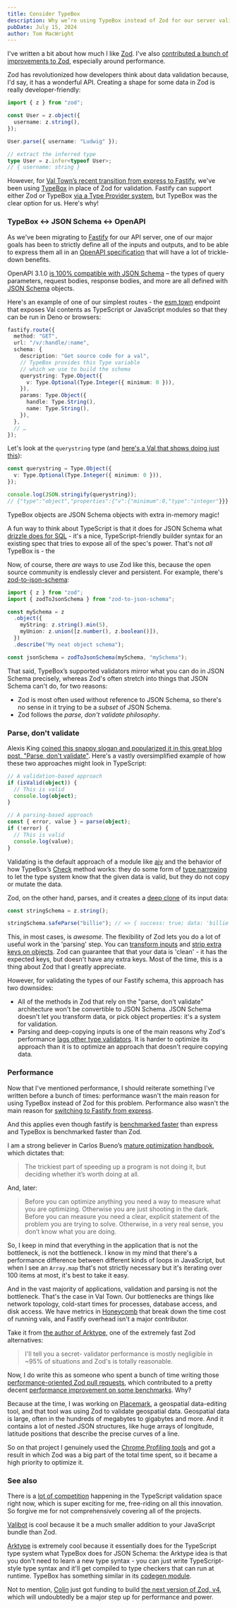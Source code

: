 ```yaml
---
title: Consider TypeBox
description: Why we’re using TypeBox instead of Zod for our server validation layer
pubDate: July 15, 2024
author: Tom MacWright
---
```


I've written a bit about how much I like [Zod](https://zod.dev/). I've also [contributed a bunch of improvements to Zod](https://github.com/colinhacks/zod/pulls?q=is%3Apr+author%3Atmcw+is%3Aclosed), especially around performance.

Zod has revolutionized how developers think about data validation because, I'd say, it has a wonderful API. Creating a shape for some data in Zod is really developer-friendly:

```ts
import { z } from "zod";

const User = z.object({
  username: z.string(),
});

User.parse({ username: "Ludwig" });

// extract the inferred type
type User = z.infer<typeof User>;
// { username: string }
```

However, for [Val Town’s recent transition from express to Fastify](https://blog.val.town/blog/fastify/), we've been using [TypeBox](https://github.com/sinclairzx81/typebox) in place of Zod for validation. Fastify can support either Zod or TypeBox [via a Type Provider system](https://fastify.dev/docs/latest/Reference/Type-Providers/), but TypeBox was the clear option for us. Here's why!

### TypeBox ↔ JSON Schema ↔ OpenAPI

As we've been migrating to [Fastify](https://fastify.io/) for our API server, one of our major goals has been to strictly define all of the inputs and outputs, and to be able to express them all in an [OpenAPI specification](https://en.wikipedia.org/wiki/OpenAPI_Specification) that will have a lot of trickle-down benefits.

OpenAPI 3.1.0 [is 100% compatible with JSON Schema](https://www.openapis.org/blog/2021/02/18/openapi-specification-3-1-released) – the types of query parameters, request bodies, response bodies, and more are all defined with [JSON Schema](https://json-schema.org/) objects.

Here's an example of one of our simplest routes - the [esm.town](https://docs.val.town/api/esm-town/) endpoint that exposes Val contents as TypeScript or JavaScript modules so that they can be run in Deno or browsers:

```ts
fastify.route({
  method: "GET",
  url: "/v/:handle/:name",
  schema: {
    description: "Get source code for a val",
    // TypeBox provides this Type variable
    // which we use to build the schema
    querystring: Type.Object({
      v: Type.Optional(Type.Integer({ minimum: 0 })),
    }),
    params: Type.Object({
      handle: Type.String(),
      name: Type.String(),
    }),
  },
  // …
});
```

Let's look at the `querystring` type (and [here's a Val that shows doing just this](https://www.val.town/v/tmcw/typeboxExample)):

```ts
const querystring = Type.Object({
  v: Type.Optional(Type.Integer({ minimum: 0 })),
});

console.log(JSON.stringify(querystring));
// {"type":"object","properties":{"v":{"minimum":0,"type":"integer"}}}
```

TypeBox objects are JSON Schema objects with extra in-memory magic!

A fun way to think about TypeScript is that it does for JSON Schema what [drizzle does for SQL](https://orm.drizzle.team/) - it's a nice, TypeScript-friendly builder syntax for an existing spec that tries to expose all of the spec's power. That's not _all_ TypeBox is - the

Now, of course, there _are_ ways to use Zod like this, because the open source community is endlessly clever and persistent. For example, there's [zod-to-json-schema](https://github.com/StefanTerdell/zod-to-json-schema):

```ts
import { z } from "zod";
import { zodToJsonSchema } from "zod-to-json-schema";

const mySchema = z
  .object({
    myString: z.string().min(5),
    myUnion: z.union([z.number(), z.boolean()]),
  })
  .describe("My neat object schema");

const jsonSchema = zodToJsonSchema(mySchema, "mySchema");
```

That said, TypeBox’s supported validators mirror what you can do in JSON Schema precisely, whereas Zod's often stretch into things that JSON Schema can't do, for two reasons:

- Zod is most often used without reference to JSON Schema, so there's no sense in it trying to be a _subset_ of JSON Schema.
- Zod follows the _parse, don't validate philosophy_.

### Parse, don't validate

Alexis King [coined this snappy slogan and popularized it in this great blog post, "Parse, don't validate"](https://lexi-lambda.github.io/blog/2019/11/05/parse-don-t-validate/). Here's a vastly oversimplified example of how these two approaches might look in TypeScript:

```ts
// A validation-based approach
if (isValid(object)) {
  // This is valid
  console.log(object);
}

// A parsing-based approach
const { error, value } = parse(object);
if (!error) {
  // This is valid
  console.log(value);
}
```

Validating is the default approach of a module like [ajv](https://ajv.js.org/guide/typescript.html#utility-types-for-schemas) and the behavior of how TypeBox’s [Check](https://github.com/sinclairzx81/typebox?tab=readme-ov-file#check) method works: they do some form of [type narrowing](https://www.typescriptlang.org/docs/handbook/2/narrowing.html) to let the type system know that the given data is valid, but they do not copy or mutate the data.

Zod, on the other hand, parses, and it creates a [deep clone](https://zod.dev/?id=parse) of its input data:

```ts
const stringSchema = z.string();

stringSchema.safeParse("billie"); // => { success: true; data: 'billie' }
```

This, in most cases, is _awesome_. The flexibility of Zod lets you do a lot of useful work in the 'parsing' step. You can [transform inputs](https://zod.dev/?id=transform) and [strip extra keys on objects](https://zod.dev/?id=strip). Zod can guarantee that that your data is 'clean' - it has the expected keys, but doesn't have any extra keys. Most of the time, this is a thing about Zod that I greatly appreciate.

However, for validating the types of our Fastify schema, this approach has two downsides:

- All of the methods in Zod that rely on the "parse, don't validate" architecture won't be convertible to JSON Schema. JSON Schema doesn't let you transform data, or pick object properties: it's a system for validation.
- Parsing and deep-copying inputs is one of the main reasons why Zod's performance [lags other type validators](https://moltar.github.io/typescript-runtime-type-benchmarks/). It is harder to optimize its approach than it is to optimize an approach that doesn't require copying data.

### Performance

Now that I've mentioned performance, I should reiterate something I've written before a bunch of times: performance wasn't the main reason for using TypeBox instead of Zod for this problem. Performance also wasn't the main reason for [switching to Fastify from express](https://blog.val.town/blog/fastify/).

And this applies even though fastify is [benchmarked faster](https://fastify.dev/benchmarks/) than express and TypeBox is benchmarked faster than Zod.

I am a strong believer in Carlos Bueno’s [mature optimization handbook](https://carlos.bueno.org/optimization/), which dictates that:

> The trickiest part of speeding up a program is not doing it, but deciding whether it’s worth doing at all.

And, later:

> Before you can optimize anything you need a way to measure what you are optimizing. Otherwise you are just shooting in the dark. Before you can measure you need a clear, explicit statement of the problem you are trying to solve. Otherwise, in a very real sense, you don’t know what you are doing.

So, I keep in mind that everything in the application that is not the bottleneck, is not the bottleneck. I know in my mind that there's a performance difference between different kinds of loops in JavaScript, but when I see an `Array.map` that's not strictly necessary but it's iterating over 100 items at most, it's best to take it easy.

And in the vast majority of applications, validation and parsing is not the bottleneck. That's the case in Val Town. Our bottlenecks are things like network topology, cold-start times for processes, database access, and disk access. We have metrics in [Honeycomb](https://www.honeycomb.io/) that break down the time cost of running vals, and Fastify overhead isn't a major contributor.

Take it from [the author of Arktype](https://www.reddit.com/r/typescript/comments/17cmt0q/comment/k5rcmvi/), one of the extremely fast Zod alternatives:

> I'll tell you a secret- validator performance is mostly negligible in ~95% of situations and Zod's is totally reasonable.

Now, I do write this as someone who spent a bunch of time writing those [performance-oriented Zod pull requests](https://github.com/colinhacks/zod/pulls?q=is%3Apr+author%3Atmcw+is%3Aclosed), which contributed to a pretty decent [performance improvement on some benchmarks](https://observablehq.com/@tmcw/zod-perf-by-versions). Why?

Because at the time, I was working on [Placemark](https://play.placemark.io/), a geospatial data-editing tool, and that tool was using Zod to validate geospatial data. Geospatial data is large, often in the hundreds of megabytes to gigabytes and more. And it contains a lot of nested JSON structures, like huge arrays of longitude, latitude positions that describe the precise curves of a line.

So on that project I genuinely used the [Chrome Profiling tools](https://developer.chrome.com/docs/devtools/performance) and got a result in which Zod was a big part of the total time spent, so it became a high priority to optimize it.

### See also

There is a [lot of competition](https://npmtrends.com/@badrap/valita-vs-@sinclair/typebox-vs-arktype-vs-valibot-vs-zod) happening in the TypeScript validation space right now, which is super exciting for me, free-riding on all this innovation. So forgive me for not comprehensively covering all of the projects.

[Valibot](https://github.com/fabian-hiller/valibot) is cool because it be a much smaller addition to your JavaScript bundle than Zod.

[Arktype](https://github.com/arktypeio/arktype) is extremely cool because it essentially does for the TypeScript type system what TypeBox does for JSON Schema: the Arktype idea is that you don't need to learn a new type syntax - you can just write TypeScript-style type syntax and it'll get compiled to type checkers that can run at runtime. TypeBox has something similar in its [codegen module](https://github.com/sinclairzx81/typebox-codegen).

Not to mention, [Colin](https://x.com/colinhacks) just got funding to build [the next version of Zod, v4](https://zod.dev/blog/clerk-fellowship), which will undoubtedly be a major step up for performance and power.
